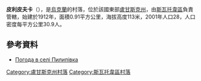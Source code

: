 {{coord|49|36|53|N|38|1|3|E|scale:100000|display=title}}

'''皮利皮夫卡'''（{{lang-uk|Пилипівка}}），是[[烏克蘭|烏克蘭]]的村落，位於該國東部[[盧甘斯克州|盧甘斯克州]]，由[[斯瓦托韋區|斯瓦托韋區]]負責管轄，始建於1912年，面積0.91平方公里，海拔高度113米，2001年人口28，人口密度每平方公里30.9人。

==參考資料==
* [http://weather.in.ua/ua/lyganskaja/20345 Погода в селі Пилипівка] {{Wayback|url=http://weather.in.ua/ua/lyganskaja/20345 |date=20160305084441 }}

{{DEFAULTSORT:Пилипівка}}
[[Category:盧甘斯克州村落|Category:盧甘斯克州村落]]
[[Category:斯瓦托韋區村落|Category:斯瓦托韋區村落]]


{{Luhansk-geo-stub}}